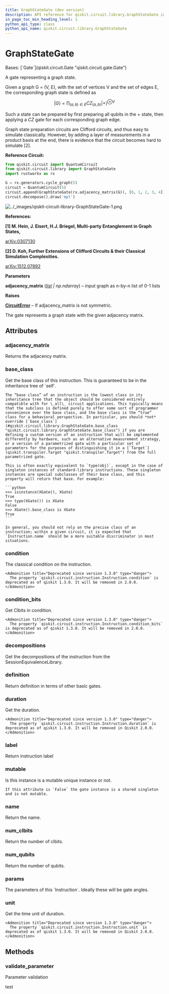 ```yaml
---
title: GraphStateGate (dev version)
description: API reference for qiskit.circuit.library.GraphStateGate in the dev version of qiskit
in_page_toc_min_heading_level: 1
python_api_type: class
python_api_name: qiskit.circuit.library.GraphStateGate
---
```


# GraphStateGate

<Class id="qiskit.circuit.library.GraphStateGate" isDedicatedPage={true} github="https://github.com/Qiskit/qiskit/tree/stable/1.3/qiskit/circuit/library/graph_state.py#L87-L169" signature="qiskit.circuit.library.GraphStateGate(adjacency_matrix)" modifiers="class">
  Bases: [`Gate`](qiskit.circuit.Gate "qiskit.circuit.gate.Gate")

  A gate representing a graph state.

  Given a graph G = (V, E), with the set of vertices V and the set of edges E, the corresponding graph state is defined as

$$
|G\rangle = \prod_{(a,b) \in E} CZ_{(a,b)} {|+\rangle}^{\otimes V}
$$

  Such a state can be prepared by first preparing all qubits in the $+$ state, then applying a $CZ$ gate for each corresponding graph edge.

  Graph state preparation circuits are Clifford circuits, and thus easy to simulate classically. However, by adding a layer of measurements in a product basis at the end, there is evidence that the circuit becomes hard to simulate \[2].

  **Reference Circuit:**

  ```python
  from qiskit.circuit import QuantumCircuit
  from qiskit.circuit.library import GraphStateGate
  import rustworkx as rx

  G = rx.generators.cycle_graph(5)
  circuit = QuantumCircuit(5)
  circuit.append(GraphStateGate(rx.adjacency_matrix(G)), [0, 1, 2, 3, 4])
  circuit.decompose().draw('mpl')
  ```

  ![../\_images/qiskit-circuit-library-GraphStateGate-1.png](/images/api/qiskit/dev/qiskit-circuit-library-GraphStateGate-1.png)

  **References:**

  **\[1] M. Hein, J. Eisert, H.J. Briegel, Multi-party Entanglement in Graph States,**

  [arXiv:0307130](https://arxiv.org/pdf/quant-ph/0307130.pdf)

  **\[2] D. Koh, Further Extensions of Clifford Circuits & their Classical Simulation Complexities.**

  [arXiv:1512.07892](https://arxiv.org/pdf/1512.07892.pdf)

  **Parameters**

  **adjacency\_matrix** ([*list*](https://docs.python.org/3/library/stdtypes.html#list "(in Python v3.13)") *| np.ndarray*) – input graph as n-by-n list of 0-1 lists

  **Raises**

  [**CircuitError**](circuit#qiskit.circuit.CircuitError "qiskit.circuit.CircuitError") – If adjacency\_matrix is not symmetric.

  The gate represents a graph state with the given adjacency matrix.

  ## Attributes

  ### adjacency\_matrix

  <Attribute id="qiskit.circuit.library.GraphStateGate.adjacency_matrix">
    Returns the adjacency matrix.
  </Attribute>

  ### base\_class

  <Attribute id="qiskit.circuit.library.GraphStateGate.base_class">
    Get the base class of this instruction. This is guaranteed to be in the inheritance tree of `self`.

    The “base class” of an instruction is the lowest class in its inheritance tree that the object should be considered entirely compatible with for \_all\_ circuit applications. This typically means that the subclass is defined purely to offer some sort of programmer convenience over the base class, and the base class is the “true” class for a behavioral perspective. In particular, you should *not* override [`base_class`](#qiskit.circuit.library.GraphStateGate.base_class "qiskit.circuit.library.GraphStateGate.base_class") if you are defining a custom version of an instruction that will be implemented differently by hardware, such as an alternative measurement strategy, or a version of a parametrized gate with a particular set of parameters for the purposes of distinguishing it in a [`Target`](qiskit.transpiler.Target "qiskit.transpiler.Target") from the full parametrized gate.

    This is often exactly equivalent to `type(obj)`, except in the case of singleton instances of standard-library instructions. These singleton instances are special subclasses of their base class, and this property will return that base. For example:

    ```python
    >>> isinstance(XGate(), XGate)
    True
    >>> type(XGate()) is XGate
    False
    >>> XGate().base_class is XGate
    True
    ```

    In general, you should not rely on the precise class of an instruction; within a given circuit, it is expected that `Instruction.name` should be a more suitable discriminator in most situations.
  </Attribute>

  ### condition

  <Attribute id="qiskit.circuit.library.GraphStateGate.condition">
    The classical condition on the instruction.

    <Admonition title="Deprecated since version 1.3.0" type="danger">
      The property `qiskit.circuit.instruction.Instruction.condition` is deprecated as of qiskit 1.3.0. It will be removed in 2.0.0.
    </Admonition>
  </Attribute>

  ### condition\_bits

  <Attribute id="qiskit.circuit.library.GraphStateGate.condition_bits">
    Get Clbits in condition.

    <Admonition title="Deprecated since version 1.3.0" type="danger">
      The property `qiskit.circuit.instruction.Instruction.condition_bits` is deprecated as of qiskit 1.3.0. It will be removed in 2.0.0.
    </Admonition>
  </Attribute>

  ### decompositions

  <Attribute id="qiskit.circuit.library.GraphStateGate.decompositions">
    Get the decompositions of the instruction from the SessionEquivalenceLibrary.
  </Attribute>

  ### definition

  <Attribute id="qiskit.circuit.library.GraphStateGate.definition">
    Return definition in terms of other basic gates.
  </Attribute>

  ### duration

  <Attribute id="qiskit.circuit.library.GraphStateGate.duration">
    Get the duration.

    <Admonition title="Deprecated since version 1.3.0" type="danger">
      The property `qiskit.circuit.instruction.Instruction.duration` is deprecated as of qiskit 1.3.0. It will be removed in Qiskit 2.0.0.
    </Admonition>
  </Attribute>

  ### label

  <Attribute id="qiskit.circuit.library.GraphStateGate.label">
    Return instruction label
  </Attribute>

  ### mutable

  <Attribute id="qiskit.circuit.library.GraphStateGate.mutable">
    Is this instance is a mutable unique instance or not.

    If this attribute is `False` the gate instance is a shared singleton and is not mutable.
  </Attribute>

  ### name

  <Attribute id="qiskit.circuit.library.GraphStateGate.name">
    Return the name.
  </Attribute>

  ### num\_clbits

  <Attribute id="qiskit.circuit.library.GraphStateGate.num_clbits">
    Return the number of clbits.
  </Attribute>

  ### num\_qubits

  <Attribute id="qiskit.circuit.library.GraphStateGate.num_qubits">
    Return the number of qubits.
  </Attribute>

  ### params

  <Attribute id="qiskit.circuit.library.GraphStateGate.params">
    The parameters of this `Instruction`. Ideally these will be gate angles.
  </Attribute>

  ### unit

  <Attribute id="qiskit.circuit.library.GraphStateGate.unit">
    Get the time unit of duration.

    <Admonition title="Deprecated since version 1.3.0" type="danger">
      The property `qiskit.circuit.instruction.Instruction.unit` is deprecated as of qiskit 1.3.0. It will be removed in Qiskit 2.0.0.
    </Admonition>
  </Attribute>

  ## Methods

  ### validate\_parameter

  <Function id="qiskit.circuit.library.GraphStateGate.validate_parameter" github="https://github.com/Qiskit/qiskit/tree/stable/1.3/qiskit/circuit/library/graph_state.py#L155-L157" signature="validate_parameter(parameter)">
    Parameter validation
  </Function>
</Class>

test
